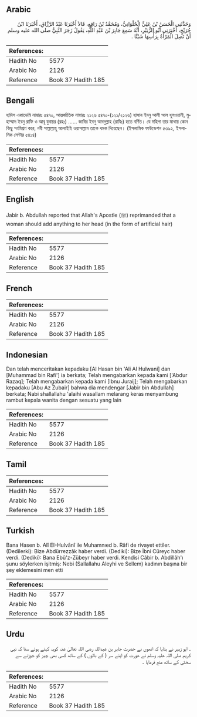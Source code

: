 ## Arabic


<div dir="rtl" lang="ar" style={{fontSize:'larger',backgroundColor:'#f8f9fa',padding:20}}>
وَحَدَّثَنِي الْحَسَنُ بْنُ عَلِيٍّ الْحُلْوَانِيُّ، وَمُحَمَّدُ بْنُ رَافِعٍ، قَالاَ أَخْبَرَنَا عَبْدُ الرَّزَّاقِ، أَخْبَرَنَا ابْنُ جُرَيْجٍ، أَخْبَرَنِي أَبُو الزُّبَيْرِ، أَنَّهُ سَمِعَ جَابِرَ بْنَ عَبْدِ اللَّهِ، يَقُولُ زَجَرَ النَّبِيُّ صلى الله عليه وسلم أَنْ تَصِلَ الْمَرْأَةُ بِرَأْسِهَا شَيْئًا ‏.‏
</div>
<div style={{backgroundColor:'#f8f9fa',padding:20, marginBottom: 10}}><table> <thead> <tr> <th>References:</th> <th></th> </tr> </thead> <tbody><tr><td>Hadith No</td><td>5577</td></tr><tr><td>Arabic No</td><td>2126</td></tr><tr><td>Reference</td><td>Book 37 Hadith 185</td></tr></tbody></table></div>

## Bengali


<div dir="ltr" lang="bn" style={{fontSize:'larger',backgroundColor:'#f8f9fa',padding:20}}>
হাদিস একাডেমি নাম্বারঃ ৫৪৭০, আন্তর্জাতিক নাম্বারঃ ২১২৬ ৫৪৭০-(১২১/২১২৬) হাসান ইবনু আলী আল হুলওয়ানী, মুহাম্মাদ ইবনু রাফি ও আবূ যুবায়র (রহঃ) ...... জাবির ইবনু আবদুল্লাহ (রাযিঃ) হতে বর্ণিত। যে মহিলা তার মাথায় কোন কিছু সংমিশ্রণ করে, নবী সাল্লাল্লাহু আলাইহি ওয়াসাল্লাম তাকে ধমক দিয়েছেন। (ইসলামিক ফাউন্ডেশন ৫৩৯২, ইসলামিক সেন্টার ৫৪১৪)
</div>
<div style={{backgroundColor:'#f8f9fa',padding:20, marginBottom: 10}}><table> <thead> <tr> <th>References:</th> <th></th> </tr> </thead> <tbody><tr><td>Hadith No</td><td>5577</td></tr><tr><td>Arabic No</td><td>2126</td></tr><tr><td>Reference</td><td>Book 37 Hadith 185</td></tr></tbody></table></div>

## English


<div dir="ltr" lang="en" style={{fontSize:'larger',backgroundColor:'#f8f9fa',padding:20}}>
Jabir b. Abdullah reported that Allah's Apostle (ﷺ) reprimanded that a woman should add anything to her head (in the form of artificial hair)
</div>
<div style={{backgroundColor:'#f8f9fa',padding:20, marginBottom: 10}}><table> <thead> <tr> <th>References:</th> <th></th> </tr> </thead> <tbody><tr><td>Hadith No</td><td>5577</td></tr><tr><td>Arabic No</td><td>2126</td></tr><tr><td>Reference</td><td>Book 37 Hadith 185</td></tr></tbody></table></div>

## French


<div dir="ltr" lang="fr" style={{fontSize:'larger',backgroundColor:'#f8f9fa',padding:20}}>

</div>
<div style={{backgroundColor:'#f8f9fa',padding:20, marginBottom: 10}}><table> <thead> <tr> <th>References:</th> <th></th> </tr> </thead> <tbody><tr><td>Hadith No</td><td>5577</td></tr><tr><td>Arabic No</td><td>2126</td></tr><tr><td>Reference</td><td>Book 37 Hadith 185</td></tr></tbody></table></div>

## Indonesian


<div dir="ltr" lang="id" style={{fontSize:'larger',backgroundColor:'#f8f9fa',padding:20}}>
Dan telah menceritakan kepadaku [Al Hasan bin 'Ali Al Hulwani] dan [Muhammad bin Rafi'] ia berkata; Telah mengabarkan kepada kami ['Abdur Razaq]; Telah mengabarkan kepada kami [Ibnu Juraij]; Telah mengabarkan kepadaku [Abu Az Zubair] bahwa dia mendengar [Jabir bin Abdullah] berkata; Nabi shallallahu 'alaihi wasallam melarang keras menyambung rambut kepala wanita dengan sesuatu yang lain
</div>
<div style={{backgroundColor:'#f8f9fa',padding:20, marginBottom: 10}}><table> <thead> <tr> <th>References:</th> <th></th> </tr> </thead> <tbody><tr><td>Hadith No</td><td>5577</td></tr><tr><td>Arabic No</td><td>2126</td></tr><tr><td>Reference</td><td>Book 37 Hadith 185</td></tr></tbody></table></div>

## Tamil


<div dir="ltr" lang="ta" style={{fontSize:'larger',backgroundColor:'#f8f9fa',padding:20}}>

</div>
<div style={{backgroundColor:'#f8f9fa',padding:20, marginBottom: 10}}><table> <thead> <tr> <th>References:</th> <th></th> </tr> </thead> <tbody><tr><td>Hadith No</td><td>5577</td></tr><tr><td>Arabic No</td><td>2126</td></tr><tr><td>Reference</td><td>Book 37 Hadith 185</td></tr></tbody></table></div>

## Turkish


<div dir="ltr" lang="tr" style={{fontSize:'larger',backgroundColor:'#f8f9fa',padding:20}}>
Bana Hasen b. Alî EI-Hulvânî ile Muhamnıed b. Râfi de rivayet ettiler. (Dedilerki): Bize Abdürrezzâk haber verdi. (Dediki): Bize İbni Cüreyc haber verdi. (Dediki): Bana Ebû'z-Zübeyr haber verdi. Kendisi Câbir b. Abdillâh'ı şunu söylerken işitmiş: Nebi (Sallallahu Aleyhi ve Sellem) kadının başına bir şey eklemesini men etti
</div>
<div style={{backgroundColor:'#f8f9fa',padding:20, marginBottom: 10}}><table> <thead> <tr> <th>References:</th> <th></th> </tr> </thead> <tbody><tr><td>Hadith No</td><td>5577</td></tr><tr><td>Arabic No</td><td>2126</td></tr><tr><td>Reference</td><td>Book 37 Hadith 185</td></tr></tbody></table></div>

## Urdu


<div dir="rtl" lang="ur" style={{fontSize:'larger',backgroundColor:'#f8f9fa',padding:20}}>
۔ ابو زبیر نے بتایا کہ انھوں نے حضرت جابر بن عبداللہ رضی اللہ تعالیٰ عنہ کویہ کہتے ہوئے سنا کہ نبی کریم صلی اللہ علیہ وسلم نے عورت کو اپنے سر ( کے بالوں ) کے ساتھ کسی بھی چیز کو جوڑنے سے سختی کے ساتھ منع فرمایا ۔
</div>
<div style={{backgroundColor:'#f8f9fa',padding:20, marginBottom: 10}}><table> <thead> <tr> <th>References:</th> <th></th> </tr> </thead> <tbody><tr><td>Hadith No</td><td>5577</td></tr><tr><td>Arabic No</td><td>2126</td></tr><tr><td>Reference</td><td>Book 37 Hadith 185</td></tr></tbody></table></div>
